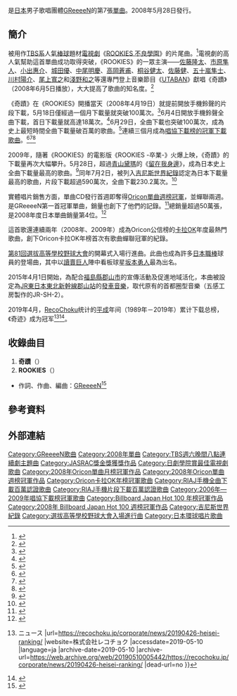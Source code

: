 {{NoteTA
|1=zh-tw:金氏; zh-hk:健力士; zh-sg:健力士;zh-cn:吉尼斯;
}}
{{Infobox Single
|Name           = 奇蹟<br />{{lang|ja|キセキ}}
|Cover =Kiseki_(Greeeen_song).jpg
|Artist         = [[GReeeeN|GReeeeN]]
|Released       = 2008年5月28日
|Genre          = [[J-POP|J-POP]]
|Label          = [[環球唱片_(日本)|NAYUTAWAVE RECORDS]]
|Chart position = 
* 週間最高排行第1位（[[Oricon公信榜|Oricon]]）
* 週間最高排行第1位（[[Billboard|Billboard]] Japan Hot 100）
* 2008年6月度月間排行第1位（[[Oricon公信榜|Oricon]]）
* 2008年度上半年排行第9位（[[Oricon公信榜|Oricon]]）
* 2008年度年間排行第4位（[[Oricon公信榜|Oricon]]）
* 2008年度卡拉OK年間排行第1位（[[Oricon公信榜|Oricon]]）
* 2009年度年間排行第91位（[[Oricon公信榜|Oricon]]）
* 2009年度卡拉OK年間排行第1位（[[Oricon公信榜|Oricon]]）
|Certification  = *雙白金（CD，[[日本唱片協會|RIAJ]]）
* 3 Million（鈴聲片段下載，[[日本唱片協會|RIAJ]]）
* 2 Million（鈴聲全曲下載，[[日本唱片協會|RIAJ]]）
* 三白金（PC下載，[[日本唱片協會|RIAJ]]）
|Reviews        =
|Last single    = [[旅程_(GReeeeN單曲)|旅程]] <br />（2008年）
|This single    = '''奇蹟''' <br />（2008年）
|Next single    = [[足跡_(BAReeeeeeeeeeN單曲)|足跡]]<br />（2008年）
}}

{{日本作品|奇蹟|キセキ}}是[[日本|日本]]男子歌唱團體[[GReeeeN|GReeeeN]]的第7張[[單曲|單曲]]。2008年5月28日發行。

==簡介==
被用作[[TBS電視|TBS系]]人氣[[棒球|棒球]]題材[[電視劇|電視劇]]《[[ROOKIES|ROOKIES 不良學園]]》的片尾曲。<ref>{{Cite web |url=http://www.universal-music.co.jp/greeeen/upch80081.html |script-title=ja:GReeeeN - Nayutawave Records :: キセキ |access-date=2010-08-18 |archive-date=2010-08-23 |archive-url=https://web.archive.org/web/20100823023838/http://www.universal-music.co.jp/greeeen/upch80081.html |dead-url=yes }}</ref>電視劇的高人氣幫助這首單曲成功取得突破，《ROOKIES》的一眾主演——[[佐藤隆太|佐藤隆太]]、[[市原隼人|市原隼人]]、[[小出惠介|小出惠介]]、[[城田優|城田優]]、[[中尾明慶|中尾明慶]]、[[高岡蒼甫|高岡蒼甫]]、[[桐谷健太|桐谷健太]]、[[佐藤健|佐藤健]]、[[五十嵐隼士|五十嵐隼士]]、[[川村陽介|川村陽介]]、[[尾上寬之|尾上寬之]]和[[淺野和之|淺野和之]]等還專門登上音樂節目《[[UTABAN|UTABAN]]》獻唱《奇蹟》（2008年6月5日播放），大大提高了歌曲的知名度。<ref>{{Cite web |url=http://www.tvlife.jp/music/080605.php |script-title=ja:TV LIFE 『ROOKIES』出演者が『うたばん』で口パク熱唱! |access-date=2010-08-18 |archive-date=2009-07-22 |archive-url=https://web.archive.org/web/20090722092656/http://www.tvlife.jp/music/080605.php |dead-url=yes }}</ref>

《奇蹟》在《ROOKIES》開播當天（2008年4月19日）就提前開放手機鈴聲的片段下載，5月18日僅經過一個月下載量就突破100萬次。<ref>{{Cite web |url=http://www.barks.jp/news/?id=1000040158 |script-title=ja:GReeeeN、新曲『キセキ』着うたが100万DL突破 |accessdate=2010-08-18 |archive-date=2011-04-13 |archive-url=https://web.archive.org/web/20110413023023/http://www.barks.jp/news/?id=1000040158 |dead-url=no }}</ref>6月4日開放手機鈴聲全曲下載，首日下載量就高達18萬次。<ref>[http://news.pia.jp/pia/news.do?newsCd=200806050004 {{lang|ja|GReeeeNが史上初の快挙を達成!}}]{{dead link|date=2017年12月 |bot=InternetArchiveBot |fix-attempted=yes }}</ref>6月29日，全曲下載也突破100萬次，成為史上最短時間全曲下載量破百萬的歌曲。<ref>{{Cite web |url=http://www.barks.jp/news/?id=1000041432 |script-title=ja:GReeeeN、「キセキ」がキセキ的な記録 |accessdate=2010-08-18 |archive-date=2011-09-16 |archive-url=https://web.archive.org/web/20110916052204/http://www.barks.jp/news/?id=1000041432 |dead-url=no }}</ref>連續三個月成為[[2006年至2009年唱協下載榜冠軍歌曲列表|唱協下載榜的冠軍下載歌曲]]。<ref>{{cite web|url=http://www.riaj.or.jp/data/others/chart/w080520_1.html|script-title=ja:レコード協会調べ　4月度有料音楽配信チャート（「着うた（R）」）＜略称：4月度レコ協チャート（「着うた（R）」）＞|date=2008-05-20|accessdate=2010-08-18|archive-date=2010-11-29|archive-url=https://web.archive.org/web/20101129143318/http://riaj.or.jp/data/others/chart/w080520_1.html|dead-url=no}}</ref><ref>{{cite web|url=http://www.riaj.or.jp/data/others/chart/w080620_1.html|script-title=ja:レコード協会調べ　5月度有料音楽配信チャート（「着うた（R）」）＜略称：5月度レコ協チャート（「着うた（R）」）＞|date=2008-06-20|accessdate=2010-08-18|archive-date=2010-11-29|archive-url=https://web.archive.org/web/20101129123212/http://riaj.or.jp/data/others/chart/w080620_1.html|dead-url=no}}</ref><ref>{{cite web|url=http://www.riaj.or.jp/data/others/chart/w080720_1.html|script-title=ja:レコード協会調べ　6月度有料音楽配信チャート（「着うた（R）」）＜略称：6月度レコ協チャート（「着うた（R）」）＞|date=2008-07-20|accessdate=2010-08-18|archive-date=2010-11-29|archive-url=https://web.archive.org/web/20101129125846/http://riaj.or.jp/data/others/chart/w080720_1.html|dead-url=no}}</ref>

2009年，隨著《ROOKIES》的電影版《ROOKIES -卒業-》火爆上映，《奇蹟》的下載量再次大幅攀升。5月28日，超過[[青山黛瑪|青山黛瑪]]的《[[留在我身邊|留在我身邊]]》，成為日本史上全曲下載量最高的歌曲。<ref>{{Cite web |url=http://www.sponichi.co.jp/entertainment/news/2009/05/29/04.html |script-title=ja:「キセキ」着うたフルＤＬでギネス申請 |access-date=2010-08-18 |archive-date=2009-06-01 |archive-url=https://web.archive.org/web/20090601121509/http://www.sponichi.co.jp/entertainment/news/2009/05/29/04.html |dead-url=no }}</ref>同年7月2日，被列入[[吉尼斯世界紀錄|吉尼斯世界紀錄]]認定為日本下載量最高的歌曲，片段下載超過590萬次，全曲下載230.2萬次。<ref>[https://web.archive.org/web/20090705082546/http://mainichi.jp/enta/music/news/20090701mog00m200049000c.html {{lang|ja|ＧＲｅｅｅｅＮ：「キセキ」５９０万ダウンロードでギネス記録に　「ルーキーズ」主題歌}}]</ref>

實體唱片銷售方面，單曲CD發行首週即奪得[[2008年Oricon單曲週榜冠軍作品列表|Oricon單曲週榜冠軍]]，並蟬聯兩週。是GReeeeN第一首冠軍單曲，銷量也創下了他們的記錄。<ref>{{Cite web |url=http://blog.livedoor.jp/ustan777/archives/51311408.html |script-title=ja:その他、08/06/09付オリコン週間シングルチャートを詳細分析!: The Natsu Style |accessdate=2010-08-18 |archive-date=2008-06-05 |archive-url=https://web.archive.org/web/20080605235331/http://blog.livedoor.jp/ustan777/archives/51311408.html |dead-url=no }}</ref>總銷量超過50萬張，是2008年度日本單曲銷量第4位。<ref>{{Cite web |url=http://www.musictvprogram.com/corner-ranking-2008.html |script-title=ja:2008年間シングルランキング TOP100 |access-date=2010-08-18 |archive-url=https://web.archive.org/web/20101225010313/http://www.musictvprogram.com/corner-ranking-2008.html |archive-date=2010-12-25 |dead-url=yes }}</ref>

這首歌還連續兩年（2008年、2009年）成為Oricon公信榜的[[卡拉OK|卡拉OK]]年度最熱門歌曲，創下Oricon卡拉OK年榜首次有歌曲蟬聯冠軍的紀錄。

[[第81回選拔高等學校野球大會|第81回選拔高等學校野球大會]]的開幕式入場行進曲。此曲也成為許多[[日本職棒|日本職棒]]球員的登場曲，其中以[[讀賣巨人|讀賣巨人]]陣中看板球星[[坂本勇人|坂本勇人]]最為出名。

2015年4月1日開始，為配合[[福島縣|福島縣]][[郡山市|郡山市]]的宣傳活動及促進地域活化，本曲被設定為[[東日本旅客鐵道|JR東日本]][[東北新幹線|東北新幹線]][[郡山站_(福島縣)|郡山站]]的[[發車音樂|發車音樂]]，取代原有的首都圈型音樂（五感工房製作的JR-SH-2）。

2019年4月，[[RecoChoku|RecoChoku]]统计的[[平成|平成]]年间（1989年－2019年）累计下载总榜，《奇迹》成为冠军<ref>{{cite web |title=レコチョクが平成ダウンロードランキングを発表！平成を通して最もダウンロードされた楽曲はGReeeeN「キセキ」 {{!}} ニュース |url=https://recochoku.jp/corporate/news/20190426-heisei-ranking/ |website=株式会社レコチョク |accessdate=2019-05-10 |language=ja |archive-date=2019-05-10 |archive-url=https://web.archive.org/web/20190510005442/https://recochoku.jp/corporate/news/20190426-heisei-ranking/ |dead-url=no }}</ref><ref>{{cite web |last1=INC |first1=SANKEI DIGITAL |title=レコチョクが平成ダウンロードランキングを発表！平成を通して最もダウンロードされた楽曲はGReeeeN「キセキ」～平成最後、令和最初の1曲無料プレゼントキャンペーン実施～ |url=https://www.sankei.com/economy/news/190425/prl1904250339-n1.html |website=産経ニュース |accessdate=2019-05-10 |language=ja |date=2019-04-25 |archive-date=2019-05-10 |archive-url=https://web.archive.org/web/20190510005437/https://www.sankei.com/economy/news/190425/prl1904250339-n1.html |dead-url=no }}</ref>。

==收錄曲目==
# '''奇蹟'''（{{lang|ja|キセキ}}）
# '''ROOKIES'''（{{lang|ja|ルーキーズ}}）

* 作詞、作曲、編曲：[[GReeeeN|GReeeeN]]<ref>{{Cite web |url=http://www.oricon.co.jp/music/release/d/763313/1/ |script-title=ja:GReeeeN-リリース-ORICON STYLE ミュージック |accessdate=2010-08-18 |archive-date=2010-03-12 |archive-url=https://web.archive.org/web/20100312015946/http://www.oricon.co.jp/music/release/d/763313/1/ |dead-url=no }}</ref>

==參考資料==
{{reflist}}
== 外部連結 ==

{{GReeeeN}}
{{TBS週六晚間八點連續劇主題曲}}
{{JASRAC獎金獎}}
{{日劇學院賞最佳電視劇歌曲}}
{{Oricon單曲月榜冠軍 (2000年代後期)|2008年6月}}
{{Oricon單曲週榜冠軍 (2008年)|2008年6月9日—6月16日，共2週}}
{{Oricon卡拉OK年榜冠軍|2009年}}
{{2006年至2009年唱協下載榜冠軍|2008年4月—6月}}
{{Billboard JAPAN Hot 100 週榜冠軍 (2008年)|2008年6月9日—6月16日，共2週}}
{{Billboard Japan Hot 100 年榜冠軍|2008年}}
{{選拔高等學校野球大會入場進行曲}}
{{日本唱片協會手機全曲下載百萬認證歌曲}}

{{DEFAULTSORT:Kiseki}}
[[Category:GReeeeN歌曲|Category:GReeeeN歌曲]]
[[Category:2008年單曲|Category:2008年單曲]]
[[Category:TBS週六晚間八點連續劇主題曲|Category:TBS週六晚間八點連續劇主題曲]]
[[Category:JASRAC獎金獎獲獎作品|Category:JASRAC獎金獎獲獎作品]]
[[Category:日劇學院賞最佳電視劇歌曲|Category:日劇學院賞最佳電視劇歌曲]]
[[Category:2008年Oricon單曲月榜冠軍作品|Category:2008年Oricon單曲月榜冠軍作品]]
[[Category:2008年Oricon單曲週榜冠軍作品|Category:2008年Oricon單曲週榜冠軍作品]]
[[Category:Oricon卡拉OK年榜冠軍歌曲|Category:Oricon卡拉OK年榜冠軍歌曲]]
[[Category:RIAJ手機全曲下載百萬認證歌曲|Category:RIAJ手機全曲下載百萬認證歌曲]]
[[Category:RIAJ手機片段下載百萬認證歌曲|Category:RIAJ手機片段下載百萬認證歌曲]]
[[Category:2006年—2009年唱協下載榜冠軍歌曲|Category:2006年—2009年唱協下載榜冠軍歌曲]]
[[Category:Billboard_Japan_Hot_100_年榜冠軍作品|Category:Billboard Japan Hot 100 年榜冠軍作品]]
[[Category:2008年_Billboard_Japan_Hot_100_週榜冠軍作品|Category:2008年 Billboard Japan Hot 100 週榜冠軍作品]]
[[Category:吉尼斯世界紀錄|Category:吉尼斯世界紀錄]]
[[Category:選拔高等學校野球大會入場進行曲|Category:選拔高等學校野球大會入場進行曲]]
[[Category:日本環球唱片歌曲|Category:日本環球唱片歌曲]]